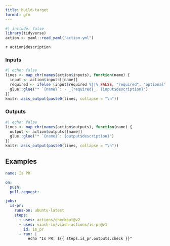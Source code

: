 ```yaml
---
title: build-target
format: gfm
---
```


<!--
DO NOT EDIT THIS FILE MANUALLY!
This README was generated by:
* running `quarto render project/is-pr/README.qmd` to create `README.md`
-->

```r
#| include: false
library(tidyverse)
action <- yaml::read_yaml("action.yml")
```

`r action$description`

### Inputs

```r
#| echo: false
lines <- map_chr(names(action$inputs), function(name) {
  input <- action$inputs[[name]]
  required <- ifelse (input$required %||% FALSE, "required", "optional")
  glue::glue("* `{name}`: - _{required}_. {input$description}")
})
knitr::asis_output(paste0(lines, collapse = "\n"))
```

### Outputs

```r
#| echo: false
lines <- map_chr(names(action$outputs), function(name) {
  output <- action$outputs[[name]]
  glue::glue("* `{name}`: {output$description}")
})
knitr::asis_output(paste0(lines, collapse = "\n"))
```

## Examples

```yaml
name: Is PR

on:
  push:
  pull_request:

jobs:
  is-pr:
    runs-on: ubuntu-latest
    steps:
      - uses: actions/checkout@v2
      - uses: viash-io/viash-actions/is-pr@v1
        id: is_pr
      - run: |
          echo "Is PR: ${{ steps.is_pr.outputs.check }}"
```


